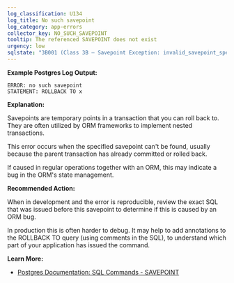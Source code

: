 ```yaml
---
log_classification: U134
log_title: No such savepoint
log_category: app-errors
collector_key: NO_SUCH_SAVEPOINT
tooltip: The referenced SAVEPOINT does not exist
urgency: low
sqlstate: "3B001 (Class 3B — Savepoint Exception: invalid_savepoint_specification)"
---
```


**Example Postgres Log Output:**

```
ERROR: no such savepoint
STATEMENT: ROLLBACK TO x
```

**Explanation:**

Savepoints are temporary points in a transaction that you can roll back to. They
are often utilized by ORM frameworks to implement nested transactions.

This error occurs when the specified savepoint can't be found, usually because
the parent transaction has already committed or rolled back.

If caused in regular operations together with an ORM, this may indicate a bug
in the ORM's state management.

**Recommended Action:**

When in development and the error is reproducible, review the exact SQL that was
issued before this savepoint to determine if this is caused by an ORM bug.

In production this is often harder to debug. It may help to add annotations to
the ROLLBACK TO query (using comments in the SQL), to understand which part of
your application has issued the command.

**Learn More:**

* [Postgres Documentation: SQL Commands - SAVEPOINT](https://www.postgresql.org/docs/current/static/sql-savepoint.html)
